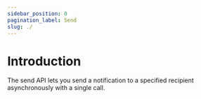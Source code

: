 ```yaml
---
sidebar_position: 0
pagination_label: Send
slug: ./
---
```



# Introduction

The send API lets you send a notification to a specified recipient asynchronously with a single call.
